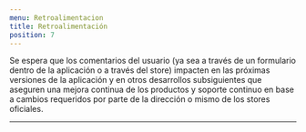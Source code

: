 ```yaml
---
menu: Retroalimentacion
title: Retroalimentación
position: 7
---
```

Se espera que los comentarios del usuario (ya sea a través de un formulario 
dentro de la aplicación o a través del store) impacten en las próximas versiones 
de la aplicación y en otros desarrollos subsiguientes que aseguren una mejora continua 
de los productos y soporte continuo en base a cambios requeridos por parte 
de la dirección o mismo de los stores oficiales.

---

